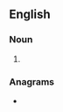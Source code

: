 ==English==

===Noun===
{{head|en|noun form}}

# {{plural of|matching|lang=en}}

===Anagrams===
* {{anagrams|en|a=acghimnst|smatching}}